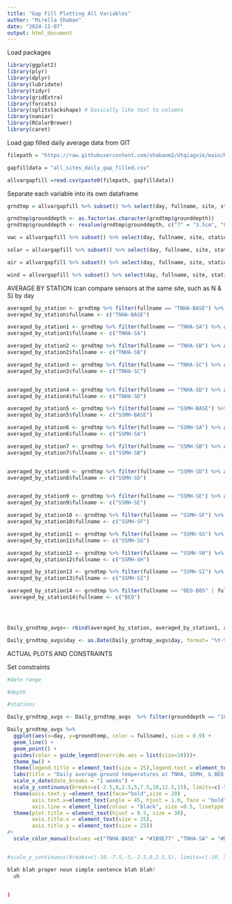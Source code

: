 ```yaml
---
title: "Gap Fill Plotting All Variables"
author: "Mirella Shaban"
date: "2024-11-07"
output: html_document
---
```



Load packages
```r
library(ggplot2)
library(plyr)
library(dplyr)
library(lubridate)
library(tidyr)
library(gridExtra)
library(forcats)
library(splitstackshape) # basically like text to columns
library(naniar)
library(RColorBrewer)
library(caret)
```

Load gap filled daily average data from GIT
```r
filepath = "https://raw.githubusercontent.com/shabanm2/Utqiagvik/main/Meteorological_Seasons_Data/"

gapfilldata = "all_sites_daily_gap_filled.csv"

allvargapfill =read.csv(paste0(filepath, gapfilldata))
```



Separate each variable into its own dataframe
```r
grndtmp = allvargapfill %>% subset() %>% select(day, fullname, site, station, grounddepth, groundtemp) %>% filter( !grounddepth == "-888.8") 

grndtmp$grounddepth <- as.factor(as.character(grndtmp$grounddepth))
grndtmp$grounddepth <- revalue(grndtmp$grounddepth, c("7" = "3.5cm", "8" = "10cm", "9" = "20cm", "10" = "30cm", "11" = "40cm", "12" = "50cm", "13" = "55cm", "14" = "65cm", "15" = "75cm", "16" = "85cm", "17" = "90cm"))

vwc = allvargapfill %>% subset() %>% select(day, fullname, site, station, grounddepth, vwc) %>% filter( !vwc == "-888.8")

solar = allvargapfill %>% subset() %>% select(day, fullname, site, station, solar) %>% filter( !solar == "-888.8")

air = allvargapfill %>% subset() %>% select(day, fullname, site, station, airtemp) %>% filter( !airtemp == "-888.8")

wind = allvargapfill %>% subset() %>% select(day, fullname, site, station, windspeed, winddir) %>% filter( !winddir == "-888.8", !windspeed == "-888.8")
```



AVERAGE BY STATION (can compare sensors at the same site, such as N & S) by day
```r
averaged_by_station <- grndtmp %>% filter(fullname == "TNHA-BASE") %>% aggregate(groundtemp~day+grounddepth, mean)
averaged_by_station$fullname <- c("TNHA-BASE")

averaged_by_station1 <- grndtmp %>% filter(fullname == "TNHA-SA") %>% aggregate(groundtemp~day+grounddepth, mean)
averaged_by_station1$fullname <- c("TNHA-SA")

averaged_by_station2 <- grndtmp %>% filter(fullname == "TNHA-SB") %>% aggregate(groundtemp~day+grounddepth, mean)
averaged_by_station2$fullname <- c("TNHA-SB")

averaged_by_station3 <- grndtmp %>% filter(fullname == "TNHA-SC") %>% aggregate(groundtemp~day+grounddepth, mean)
averaged_by_station3$fullname <- c("TNHA-SC")


averaged_by_station4 <- grndtmp %>% filter(fullname == "TNHA-SD") %>% aggregate(groundtemp~day+grounddepth, mean)
averaged_by_station4$fullname <- c("TNHA-SD")

averaged_by_station5 <- grndtmp %>% filter(fullname == "SSMH-BASE") %>% aggregate(groundtemp~day+grounddepth, mean)
averaged_by_station5$fullname <- c("SSMH-BASE")

averaged_by_station6 <- grndtmp %>% filter(fullname == "SSMH-SA") %>% aggregate(groundtemp~day+grounddepth, mean)
averaged_by_station6$fullname <- c("SSMH-SA")

averaged_by_station7 <- grndtmp %>% filter(fullname == "SSMH-SB") %>% aggregate(groundtemp~day+grounddepth, mean)
averaged_by_station7$fullname <- c("SSMH-SB")


averaged_by_station8 <- grndtmp %>% filter(fullname == "SSMH-SD") %>% aggregate(groundtemp~day+grounddepth, mean)
averaged_by_station8$fullname <- c("SSMH-SD")


averaged_by_station9 <- grndtmp %>% filter(fullname == "SSMH-SE") %>% aggregate(groundtemp~day+grounddepth, mean)
averaged_by_station9$fullname <- c("SSMH-SE")

averaged_by_station10 <- grndtmp %>% filter(fullname == "SSMH-SF") %>% aggregate(groundtemp~day+grounddepth, mean)
averaged_by_station10$fullname <- c("SSMH-SF")

averaged_by_station11 <- grndtmp %>% filter(fullname == "SSMH-SG") %>% aggregate(groundtemp~day+grounddepth, mean)
averaged_by_station11$fullname <- c("SSMH-SG")

averaged_by_station12 <- grndtmp %>% filter(fullname == "SSMH-SH") %>% aggregate(groundtemp~day+grounddepth, mean)
averaged_by_station12$fullname <- c("SSMH-SH")

averaged_by_station13 <- grndtmp %>% filter(fullname == "SSMH-SI") %>% aggregate(groundtemp~day+grounddepth, mean)
averaged_by_station13$fullname <- c("SSMH-SI")

averaged_by_station14 <- grndtmp %>% filter(fullname == "BEO-B05" | fullname == "BEO-B06" | fullname == "BEO-B07" | fullname == "BEO-B08") %>% aggregate(groundtemp~day+grounddepth, mean)
 averaged_by_station14$fullname <- c("BEO")




Daily_grndtmp_avgs<- rbind(averaged_by_station, averaged_by_station1, averaged_by_station2, averaged_by_station3,averaged_by_station4,averaged_by_station5,averaged_by_station6,averaged_by_station7,averaged_by_station9,averaged_by_station8,averaged_by_station11,averaged_by_station13,averaged_by_station14)

Daily_grndtmp_avgs$day <- as.Date(Daily_grndtmp_avgs$day, format= "%Y-%m-%d",tz="UTC")
```



ACTUAL PLOTS AND CONSTRAINTS


Set constraints
```r
#date range

#depth

#stations

Daily_grndtmp_avgs <- Daily_grndtmp_avgs  %>% filter(grounddepth == "10cm" & day >= "2022-06-01" & day <= "2022-09-01") %>% filter(fullname == "TNHA-SA" | fullname == "TNHA-SB" | fullname == "SSMH-SA" | fullname == "SSMH-SB") 
```


```r
Daily_grndtmp_avgs %>% 
  ggplot(aes(x=day, y=groundtemp, color = fullname), size = 0.9) +
  geom_line() +
  geom_point() +
  guides(color = guide_legend(override.aes = list(size=10)))+
  theme_bw() +
  theme(legend.title = element_text(size = 25),legend.text = element_text(size = 20)) +
  labs(title = "Daily average ground temperatures at TNHA, SSMH, & BEO (10cm)", y = "Temperature (°C)", x= "Week", color = "Station") +
  scale_x_date(date_breaks = "1 weeks") +
  scale_y_continuous(breaks=c(-2.5,0,2.5,5,7.5,10,12.5,15), limits=c(-5, 15)) +
  theme(axis.text.y =element_text(face="bold",size = 20) ,
        axis.text.x=element_text(angle = 45, hjust = 1.0, face = "bold", size = 20), 
        axis.line = element_line(colour = "black", size =0.5, linetype = "solid")) +
  theme(plot.title = element_text(hjust = 0.5, size = 30),
        axis.title.x = element_text(size = 25),
        axis.title.y = element_text(size = 25))
#+
  scale_color_manual(values =c("TNHA-BASE" = "#1B9E77" ,"TNHA-SA" = "#D95F02", "TNHA-SC" ="#E7298A", "TNHA-SD"="#66A61E","BEO-B05"="#6BAED6", "BEO-B06"= "#084594","SSMH-BASE"="#807DBA", "SSMH-SA"="#A6761D", "SSMH-SB"= "#4292C6", "SSMH-SD"="#7A0177")) 


#scale_y_continuous(breaks=c(-10,-7.5,-5,-2.5,0,2.5,5), limits=c(-10, 5)) + ---> this is the scale for 90cm and 65cm....

```


```r

blah blah proper noun simple sentence blah blah! 
  uh

  
)



```

